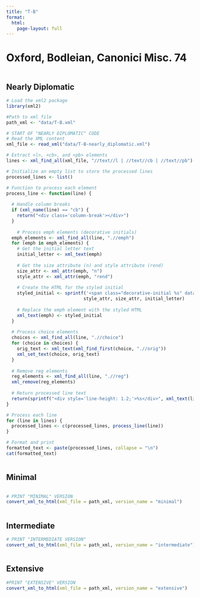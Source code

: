 ```yaml
---
title: "T-B"
format:
  html:
    page-layout: full
---
```


# Oxford, Bodleian, Canonici Misc. 74  {.unlisted}

::: {.column-page-outset layout="[[6,6,6,6]]"}

::: {.column}
## Nearly Diplomatic

```r
# Load the xml2 package
library(xml2)

#Path to xml file
path_xml <- "data/T-B.xml"
```

```r
# START OF "NEARLY DIPLOMATIC" CODE
# Read the XML content
xml_file <- read_xml("data/T-B-nearly_diplomatic.xml")

# Extract <l>, <cb>, and <pb> elements
lines <- xml_find_all(xml_file, "//text//l | //text//cb | //text//pb")

# Initialize an empty list to store the processed lines
processed_lines <- list()

# Function to process each element
process_line <- function(line) {
  
  # Handle column breaks
  if (xml_name(line) == "cb") {
    return("<div class='column-break'></div>")
  }
  
    # Process emph elements (decorative initials)
  emph_elements <- xml_find_all(line, ".//emph")
  for (emph in emph_elements) {
    # Get the initial letter text
    initial_letter <- xml_text(emph)
    
    # Get the size attribute (n) and style attribute (rend)
    size_attr <- xml_attr(emph, "n")
    style_attr <- xml_attr(emph, "rend")
    
    # Create the HTML for the styled initial
    styled_initial <- sprintf('<span class="decorative-initial %s" data-size="%s">%s</span>', 
                             style_attr, size_attr, initial_letter)
    
    # Replace the emph element with the styled HTML
    xml_text(emph) <- styled_initial
  }
  
  # Process choice elements
  choices <- xml_find_all(line, ".//choice")
  for (choice in choices) {
    orig_text <- xml_text(xml_find_first(choice, ".//orig"))
    xml_set_text(choice, orig_text)
  }
  
  # Remove reg elements
  reg_elements <- xml_find_all(line, ".//reg")
  xml_remove(reg_elements)
  
  # Return processed line text
  return(sprintf("<div style='line-height: 1.2;'>%s</div>", xml_text(line)))
}

# Process each line
for (line in lines) {
  processed_lines <- c(processed_lines, process_line(line))
}

# Format and print
formatted_text <- paste(processed_lines, collapse = "\n")
cat(formatted_text)

```
:::

::: {.column}
## Minimal

```r
```


```r


# PRINT "MINIMAL" VERSION
convert_xml_to_html(xml_file = path_xml, version_name = "minimal")
```

:::

::: {.column}
## Intermediate

```r
# PRINT "INTERMEDIATE VERSION"
convert_xml_to_html(xml_file = path_xml, version_name = "intermediate")
```

:::

::: {.column}
## Extensive

```r
#PRINT "EXTENSIVE" VERSION
convert_xml_to_html(xml_file = path_xml, version_name = "extensive")
```

:::

:::